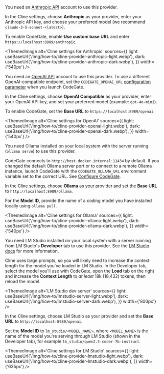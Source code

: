 

<Tabs groupId="cline-provider">
<TabItem value="anthropic" label="Anthropic" default>

You need an [Anthropic API](https://www.anthropic.com/api) account to use this
provider.

In the Cline settings, choose **Anthropic** as your provider, enter your
Anthropic API key, and choose your preferred model (we recommend
`claude-3-5-sonnet-<latest>`).

To enable CodeGate, enable **Use custom base URL** and enter
`https://localhost:8989/anthropic`.

<ThemedImage
  alt='Cline settings for Anthropic'
  sources={{
    light: useBaseUrl('/img/how-to/cline-provider-anthropic-light.webp'),
    dark: useBaseUrl('/img/how-to/cline-provider-anthropic-dark.webp'),
  }}
  width={'540px'}
/>

</TabItem>
<TabItem value="openai" label="OpenAI">

You need an [OpenAI API](https://openai.com/api/) account to use this provider.
To use a different OpenAI-compatible endpoint, set the `CODEGATE_OPENAI_URL`
[configuration parameter](../how-to/configure.md) when you launch CodeGate.

In the Cline settings, choose **OpenAI Compatible** as your provider, enter your
OpenAI API key, and set your preferred model (example: `gpt-4o-mini`).

To enable CodeGate, set the **Base URL** to `https://localhost:8989/openai`.

<ThemedImage
  alt='Cline settings for OpenAI'
  sources={{
    light: useBaseUrl('/img/how-to/cline-provider-openai-light.webp'),
    dark: useBaseUrl('/img/how-to/cline-provider-openai-dark.webp'),
  }}
  width={'540px'}
/>

</TabItem>
<TabItem value="ollama" label="Ollama">

You need Ollama installed on your local system with the server running
(`ollama serve`) to use this provider.

CodeGate connects to `http://host.docker.internal:11434` by default. If you
changed the default Ollama server port or to connect to a remote Ollama
instance, launch CodeGate with the `CODEGATE_OLLAMA_URL` environment variable
set to the correct URL. See [Configure CodeGate](/how-to/configure.md).

In the Cline settings, choose **Ollama** as your provider and set the **Base
URL** to `http://localhost:8989/ollama`.

For the **Model ID**, provide the name of a coding model you have installed
locally using `ollama pull`.

<LocalModelRecommendation />

<ThemedImage
  alt='Cline settings for Ollama'
  sources={{
    light: useBaseUrl('/img/how-to/cline-provider-ollama-light.webp'),
    dark: useBaseUrl('/img/how-to/cline-provider-ollama-dark.webp'),
  }}
  width={'540px'}
/>

</TabItem>
<TabItem value="lmstudio" label="LM Studio">

You need LM Studio installed on your local system with a server running from LM
Studio's **Developer** tab to use this provider. See the
[LM Studio docs](https://lmstudio.ai/docs/api/server) for more information.

Cline uses large prompts, so you will likely need to increase the context length
for the model you've loaded in LM Studio. In the Developer tab, select the model
you'll use with CodeGate, open the **Load** tab on the right and increase the
**Context Length** to _at least_ 18k (18,432) tokens, then reload the model.

<ThemedImage
  alt='LM Studio dev server'
  sources={{
    light: useBaseUrl('/img/how-to/lmstudio-server-light.webp'),
    dark: useBaseUrl('/img/how-to/lmstudio-server-dark.webp'),
  }}
  width={'800px'}
/>

In the Cline settings, choose LM Studio as your provider and set the **Base
URL** to `http://localhost:8989/openai`.

Set the **Model ID** to `lm_studio/<MODEL_NAME>`, where `<MODEL_NAME>` is the
name of the model you're serving through LM Studio (shown in the Developer tab),
for example `lm_studio/qwen2.5-coder-7b-instruct`.

<LocalModelRecommendation />

<ThemedImage
  alt='Cline settings for LM Studio'
  sources={{
    light: useBaseUrl('/img/how-to/cline-provider-lmstudio-light.webp'),
    dark: useBaseUrl('/img/how-to/cline-provider-lmstudio-dark.webp'),
  }}
  width={'635px'}
/>

</TabItem>
</Tabs>

